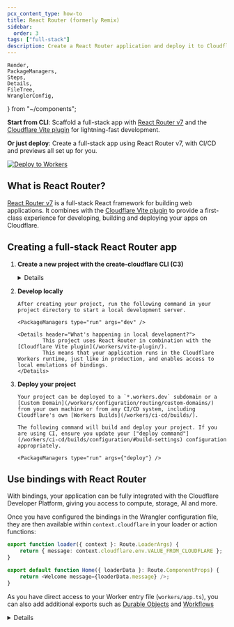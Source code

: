 ```yaml
---
pcx_content_type: how-to
title: React Router (formerly Remix)
sidebar:
  order: 3
tags: ["full-stack"]
description: Create a React Router application and deploy it to Cloudflare Workers
---
```


	Render,
	PackageManagers,
	Steps,
	Details,
	FileTree,
	WranglerConfig,
} from "~/components";

**Start from CLI**: Scaffold a full-stack app with [React Router v7](https://reactrouter.com/) and the [Cloudflare Vite plugin](/workers/vite-plugin/) for lightning-fast development.

<PackageManagers
	type="create"
	pkg="cloudflare@latest"
	args="my-react-router-app --framework=react-router"
/>

**Or just deploy**: Create a full-stack app using React Router v7, with CI/CD and previews all set up for you.

[![Deploy to Workers](https://deploy.workers.cloudflare.com/button)](https://deploy.workers.cloudflare.com/?url=https://github.com/cloudflare/templates/tree/main/react-router-starter-template)

## What is React Router?

[React Router v7](https://reactrouter.com/) is a full-stack React framework for building web applications.
It combines with the [Cloudflare Vite plugin](/workers/vite-plugin/) to provide a first-class experience for developing, building and deploying your apps on Cloudflare.

## Creating a full-stack React Router app

<Steps>

1.  **Create a new project with the create-cloudflare CLI (C3)**

    <PackageManagers
    	type="create"
    	pkg="cloudflare@latest"
    	args="my-react-router-app --framework=react-router"
    />

    <Details header="How is this project set up?">

        Below is a simplified file tree of the project.

        <FileTree>
        - my-react-router-app
        		- app
        				- routes
        						- ...
        				- entry.server.ts
        				- root.tsx
        				- routes.ts
        	- workers
        			- app.ts
        	- react-router.config.ts
        	- vite.config.ts
        	- wrangler.jsonc
        </FileTree>

        `react-router.config.ts` is your [React Router config file](https://reactrouter.com/explanation/special-files#react-routerconfigts).
        In this file:
        	- `ssr` is set to `true`, meaning that your application will use server-side rendering.
        	- `future.unstable_viteEnvironmentApi` is set to `true` to enable compatibility with the [Cloudflare Vite plugin](/workers/vite-plugin/).

        :::note
        SPA mode and prerendering are not currently supported when using the [Cloudflare Vite plugin](/workers/vite-plugin/).
        If you wish to use React Router in an SPA then we recommend starting with the [React template](/workers/framework-guides/web-apps/react/) and using React Router [as a library](https://reactrouter.com/start/data/installation).
        :::

        `vite.config.ts` is your [Vite config file](https://vite.dev/config/).
        The React Router and Cloudflare plugins are included in the `plugins` array.
        The [Cloudflare Vite plugin](/workers/vite-plugin/) runs your server code in the Workers runtime, ensuring your local development environment is as close to production as possible.

        `wrangler.jsonc` is your [Worker config file](/workers/wrangler/configuration/).
        In this file:
        		- `main` points to `./workers/app.ts`.
        				This is the entry file for your Worker.
        					The default export includes a [`fetch` handler](/workers/runtime-apis/fetch/), which delegates the request to React Router.
        		- If you want to add [bindings](/workers/runtime-apis/bindings/) to resources on Cloudflare's developer platform, you configure them here.

    </Details>

2.  **Develop locally**

        After creating your project, run the following command in your project directory to start a local development server.

        <PackageManagers type="run" args="dev" />

        <Details header="What's happening in local development?">
        		This project uses React Router in combination with the [Cloudflare Vite plugin](/workers/vite-plugin/).
        		This means that your application runs in the Cloudflare Workers runtime, just like in production, and enables access to local emulations of bindings.
        </Details>

3.  **Deploy your project**

        Your project can be deployed to a `*.workers.dev` subdomain or a [Custom Domain](/workers/configuration/routing/custom-domains/) from your own machine or from any CI/CD system, including Cloudflare's own [Workers Builds](/workers/ci-cd/builds/).

        The following command will build and deploy your project. If you are using CI, ensure you update your ["deploy command"](/workers/ci-cd/builds/configuration/#build-settings) configuration appropriately.

        <PackageManagers type="run" args={"deploy"} />

</Steps>

## Use bindings with React Router

With bindings, your application can be fully integrated with the Cloudflare Developer Platform, giving you access to compute, storage, AI and more.

Once you have configured the bindings in the Wrangler configuration file, they are then available within `context.cloudflare` in your loader or action functions:

```ts title="app/routes/home.tsx"
export function loader({ context }: Route.LoaderArgs) {
	return { message: context.cloudflare.env.VALUE_FROM_CLOUDFLARE };
}

export default function Home({ loaderData }: Route.ComponentProps) {
	return <Welcome message={loaderData.message} />;
}
```

As you have direct access to your Worker entry file (`workers/app.ts`), you can also add additional exports such as [Durable Objects](/durable-objects/) and [Workflows](/workflows/)

<Details header="Example: Using Workflows">

    Here is an example of how to set up a simple Workflow in your Worker entry file.

    ```ts title="workers/app.ts"
    import { createRequestHandler } from "react-router";
    import { WorkflowEntrypoint, WorkflowStep, WorkflowEvent } from 'cloudflare:workers';

    declare global {
    	interface CloudflareEnvironment extends Env {}
    }

    type Env = {
    	MY_WORKFLOW: Workflow;
    };

    export class MyWorkflow extends WorkflowEntrypoint<Env> {
    	override async run(event: WorkflowEvent<Params>, step: WorkflowStep) {
    		await step.do("first step", async () => {
    			return { output: "First step result" };
    		});

    		await step.sleep("sleep", "1 second");

    		await step.do("second step", async () => {
    			return { output: "Second step result" };
    		});

    		return "Workflow output";
    	}
    }

    const requestHandler = createRequestHandler(
    	() => import("virtual:react-router/server-build"),
    	import.meta.env.MODE
    );

    export default {
    	async fetch(request, env, ctx) {
    		return requestHandler(request, {
    			cloudflare: { env, ctx },
    		});
    	},
    } satisfies ExportedHandler<CloudflareEnvironment>;
    ```

    Configure it in your Wrangler configuration file:

    <WranglerConfig>

    ```toml
    [[workflows]]
    name = "my-workflow"
    binding = "MY_WORKFLOW"
    class_name = "MyWorkflow"
    ```

    </WranglerConfig>

    And then use it in your application:

    ```ts title="app/routes/home.tsx"
    export function action({ context }: Route.LoaderArgs) {
    	const instance = await env.MY_WORKFLOW.create({ params: { "hello": "world" })
    	return { id: instance.id, details: instance.status() };
    }
    ```

</Details>

<Render file="frameworks-bindings" />
